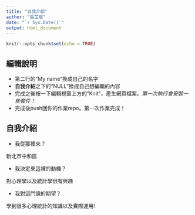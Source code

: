 ```yaml
---
title: "自我介紹"
author: "張芷瑗"
date: "`r Sys.Date()`"
output: html_document
---
```


```r
knitr::opts_chunk$set(echo = TRUE)
```

## 編輯說明

- 第二行的"My name"換成自己的名字
- **自我介紹**之下的"NULL"換成自己想編輯的內容
- 完成之後按一下編輯視窗上方的"Knit"，產生網頁檔案。*第一次執行會安裝一些套件！*
- 完成後push回你的作業repo。第一次作業完成！

## 自我介紹

- 我從那裡來？ 

新北市中和區

- 我決定來這裡的動機？

對心理學以及統計學很有興趣

- 我對這門課的期望？

學到很多心理統計的知識以及實際運用!

